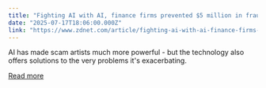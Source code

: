 ```yaml
---
title: "Fighting AI with AI, finance firms prevented $5 million in fraud - but at what cost?"
date: "2025-07-17T18:06:00.000Z"
link: "https://www.zdnet.com/article/fighting-ai-with-ai-finance-firms-prevented-5-million-in-fraud-but-at-what-cost/"
---
```


AI has made scam artists much more powerful - but the technology also offers solutions to the very problems it's exacerbating.

[Read more](https://www.zdnet.com/article/fighting-ai-with-ai-finance-firms-prevented-5-million-in-fraud-but-at-what-cost/)
